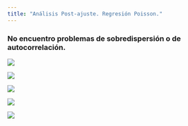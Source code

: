 ```yaml
---
title: "Análisis Post-ajuste. Regresión Poisson."
---
```


### No encuentro problemas de sobredispersión o de autocorrelación.

![](T3P2_grafica4.png)

![](T3P2_grafica5.png)

![](T3P2_grafica6.png)

![](T3P2_grafica7.png)

![](T3P2_grafica8.png)